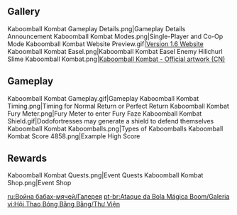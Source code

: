 {{Event Tabs}}
==Gallery==
<gallery>
Kaboomball Kombat Gameplay Details.png|Gameplay Details Announcement
Kaboomball Kombat Modes.png|Single-Player and Co-Op Mode
Kaboomball Kombat Website Preview.gif|[https://webstatic-sea.mihoyo.com/ys/event/e20210603prepage/index.html?utm_source=officialweb&utm_medium=news#/ Version 1.6 Website]
Kaboomball Kombat Easel.png|Kaboomball Kombat Easel
Enemy Hilichurl Slime Kaboomball Kombat.png|[https://bbs.mihoyo.com/ys/article/7184564 Kaboomball Kombat - Official artwork (CN)]
</gallery>

==Gameplay==
<gallery>
Kaboomball Kombat Gameplay.gif|Gameplay
Kaboomball Kombat Timing.png|Timing for Normal Return or Perfect Return
Kaboomball Kombat Fury Meter.png|Fury Meter to enter Fury Faze
Kaboomball Kombat Shield.gif|Dodofortresses may generate a shield to defend themselves
Kaboomball Kombat Kaboomballs.png|Types of Kaboomballs
Kaboomball Kombat Score 4858.png|Example High Score
</gallery>

==Rewards==
<gallery>
Kaboomball Kombat Quests.png|Event Quests
Kaboomball Kombat Shop.png|Event Shop
</gallery>

[[ru:Война бабах-мячей/Галерея]]
[[pt-br:Ataque da Bola Mágica Boom/Galeria]]
[[vi:Hội Thao Bóng Bằng Bằng/Thư Viện]]